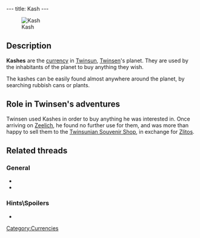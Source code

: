 ---
title: Kash
---

[[Image:Kashes.gif|right|thumb|Kash]]

{{Quote|
Quote=It is the exchange currency of your planet Twinsun. It allows you to buy the articles you are interested in.|
Character=Official description}}

==Description==
'''Kashes''' are the [[currency]] in [[Twinsun]], [[Twinsen]]'s planet. They are used by the inhabitants of the planet to buy anything they wish.

The kashes can be easily found almost anywhere around the planet, by searching rubbish cans or plants.

==Role in Twinsen's adventures==
Twinsen used Kashes in order to buy anything he was interested in. Once arriving on [[Zeelich]], he found no further use for them, and was more than happy to sell them to the [[Twinsunian Souvenir Shop]], in exchange for [[Zlitos]].

==Related threads==
===General===
* {{thread|id=8493|title=stupid thread}}
* {{thread|id=6333|title=Senorita}}

===Hints\Spoilers===
* {{thread|id=7721|title=Found a way to modify the GOLD cheat to give more money...}}

[[Category:Currencies]]